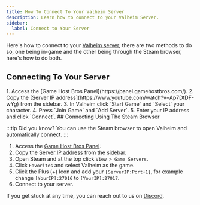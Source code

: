 ```yaml
---
title: How To Connect To Your Valheim Server
description: Learn how to connect to your Valheim Server.
sidebar:
  label: Connect to Your Server
---
```


Here's how to connect to your [Valheim server](https://www.gamehostbros.com/valheim-server-hosting/), there are two methods to do so, one being in-game and the other being through the Steam browser, here's how to do both.

## Connecting To Your Server
<Steps>
1. Access the [Game Host Bros Panel](https://panel.gamehostbros.com/).
2. Copy the [Server IP address](https://www.youtube.com/watch?v=Ap7DtDF-wYg) from the sidebar.
3. In Valheim click `Start Game` and `Select` your character.
4. Press `Join Game` and `Add Server`.
5. Enter your IP address and click `Connect`.
</Steps>
## Connecting Using The Steam Browser

:::tip
Did you know? You can use the Steam browser to open Valheim and automatically connect.
:::
<Steps>
1. Access the [Game Host Bros Panel](https://panel.gamehostbros.com/).
2. Copy the [Server IP address](https://www.youtube.com/watch?v=Ap7DtDF-wYg) from the sidebar.
3. Open Steam and at the top click `View > Game Servers`.
4. Click `Favorites` and select Valheim as the game.
5. Click the Plus (+) Icon and add your `[ServerIP:Port+1]`, for example change `[YourIP]:27016` to `[YourIP]:27017`.
6. Connect to your server.
</Steps>

If you get stuck at any time, you can reach out to us on [Discord](https://discord.gg/FN4XgbAwzr).
